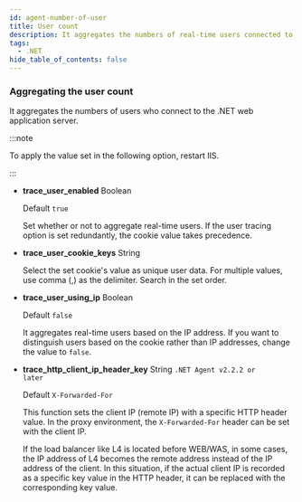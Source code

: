 ```yaml
---
id: agent-number-of-user
title: User count
description: It aggregates the numbers of real-time users connected to WAS.
tags:
  - .NET
hide_table_of_contents: false
---
```


### Aggregating the user count

It aggregates the numbers of users who connect to the .NET web application server.

:::note

To apply the value set in the following option, restart IIS.

:::

- **trace_user_enabled** <span class='type'>Boolean</span>

  Default `true`

  Set whether or not to aggregate real-time users. If the user tracing option is set redundantly, the cookie value takes precedence.

- **trace_user_cookie_keys** <span class='type'>String</span>

  Select the set cookie's value as unique user data. For multiple values, use comma (,) as the delimiter. Search in the set order.

- **trace_user_using_ip** <span class='type'>Boolean</span>

  Default `false`

  It aggregates real-time users based on the IP address. If you want to distinguish users based on the cookie rather than IP addresses, change the value to `false`.

- **trace_http_client_ip_header_key** <span class='type'>String</span> <code class="my">.NET Agent v2.2.2 or later</code> <ScrollToLink anchor='trace_http_client_ip_header_key' />

  Default `X-Forwarded-For`

  This function sets the client IP (remote IP) with a specific HTTP header value. In the proxy environment, the `X-Forwarded-For` header can be set with the client IP.

  If the load balancer like L4 is located before WEB/WAS, in some cases, the IP address of L4 becomes the remote address instead of the IP address of the client. In this situation, if the actual client IP is recorded as a specific key value in the HTTP header, it can be replaced with the corresponding key value.
